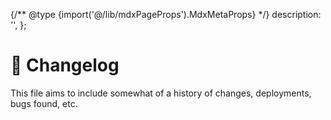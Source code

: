 
{/** @type {import('@/lib/mdxPageProps').MdxMetaProps} */}
    description: '',
};

# 📝 Changelog

This file aims to include somewhat of a history of changes, deployments, bugs found, etc.

<WIP />

